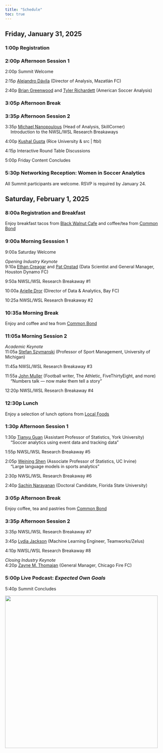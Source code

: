 ```yaml
---
title: "Schedule"
toc: true
---
```


## Friday, January 31, 2025

### 1:00p Registration

### 2:00p Afternoon Session 1

2:00p Summit Welcome

2:15p
[Alejandro D&aacute;vila](https://www.linkedin.com/in/alejandro-a-d%C3%A1vila-v-3823a0100/){target=_blank} (Director of Analysis, Mazatl&aacute;n FC)

2:40p
[Brian Greenwood](https://www.linkedin.com/in/bgrnwd/){target=_blank}
and [Tyler Richardett](https://www.linkedin.com/in/tylerrichardett/){target=_blank} (American Soccer Analysis)

### 3:05p Afternoon Break

### 3:35p Afternoon Session 2

3:35p
[Michael Nanopoulous](https://www.linkedin.com/in/michael-nanopoulos-2b2a192a/){target=_blank} (Head of Analysis, SkillCorner)\
&emsp; Introduction to the NWSL/WSL Research Breakaways

4:00p
[Kushal Gupta](https://www.linkedin.com/in/kushalgupta0206/){target=_blank} (Rice University & src | ftbl)

4:15p Interactive Round Table Discussions

5:00p Friday Content Concludes

### 5:30p Networking Reception: Women in Soccer Analytics

All Summit participants are welcome. RSVP is required by January 24.

## Saturday, February 1, 2025

### 8:00a Registration and Breakfast

Enjoy breakfast tacos from [Black Walnut Cafe](https://www.blackwalnutcafe.com/){target=_blank} and coffee/tea from [Common Bond](https://www.commonbondcafe.com/){target=_blank}

### 9:00a Morning Sesssion 1

9:00a Saturday Welcome

*Opening Industry Keynote*\
9:10a
[Ethan Creagar](https://www.linkedin.com/in/ethan-creagar-291258173/){target=_blank}
and [Pat Onstad](https://www.linkedin.com/in/pat-onstad-283aa978/){target=_blank}
(Data Scientist and General Manager, Houston Dynamo FC)

9:50a NWSL/WSL Research Breakaway #1

10:00a
[Arielle Dror](https://www.linkedin.com/in/arielledror/){target=_blank} (Director of Data & Analytics, Bay FC)

10:25a NWSL/WSL Research Breakaway #2

### 10:35a Morning Break

Enjoy and coffee and tea from [Common Bond](https://www.commonbondcafe.com/){target=_blank}

### 11:05a Morning Session 2

*Academic Keynote*\
11:05a [Stefan Szymanski](https://www.kines.umich.edu/directory/stefan-szymanski){target=_blank} (Professor of Sport Management, University of Michigan)

11:45a NWSL/WSL Research Breakaway #3

11:55a
[John Muller](https://johnspacemuller.com/){target=_blank} (Football writer, The Athletic, FiveThirtyEight, and more)\
&emsp; "Numbers talk — now make them tell a story"

12:20p NWSL/WSL Research Breakaway #4

### 12:30p Lunch

Enjoy a selection of lunch options from [Local Foods](https://www.localfoodstexas.com/){target=_blank}

### 1:30p Afternoon Session 1

1:30p
[Tianyu Guan](https://tianyuguan.github.io/){target=_blank} (Assistant Professor of Statistics, York University)\
&emsp; "Soccer analytics using event data and tracking data"

1:55p NWSL/WSL Research Breakaway #5

2:05p
[Weining Shen](https://faculty.sites.uci.edu/weinings/){target=_blank} (Associate Professor of Statistics, UC Irvine)\
&emsp; "Large language models in sports analytics"

2:30p NWSL/WSL Research Breakaway #6

2:40p
[Sachin Narayanan](https://www.linkedin.com/in/sachin-devnathan-narayanan-924220155/){target=_blank} (Doctoral Candidate, Florida State University)

### 3:05p Afternoon Break

Enjoy coffee, tea and pastries from [Common Bond](https://www.commonbondcafe.com/){target=_blank}

### 3:35p Afternoon Session 2

3:35p NWSL/WSL Research Breakaway #7

3:45p
[Lydia Jackson](https://www.linkedin.com/in/lydia-j-676b0386/){target=_blank} (Machine Learning Engineer, Teamworks/Zelus)

4:10p NWSL/WSL Research Breakaway #8

*Closing Industry Keynote*\
4:20p
[Zayne M. Thomajan](https://www.linkedin.com/in/zaynematulisthom/){target=_blank} (General Manager, Chicago Fire FC)


### 5:00p Live Podcast: *Expected Own Goals*

5:40p Summit Concludes

[![](assets/rice.png){width=500 fig-align="center"}](https://sport.rice.edu/sport-analytics-major){target="_blank"}

